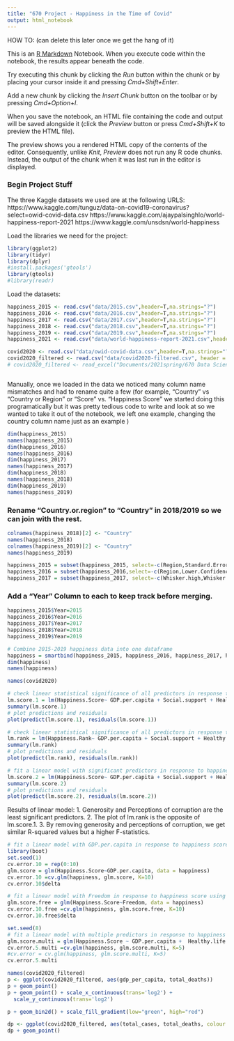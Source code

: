 ```yaml
---
title: "670 Project - Happiness in the Time of Covid"
output: html_notebook
---
```

HOW TO: (can delete this later once we get the hang of it)

This is an [R Markdown](http://rmarkdown.rstudio.com) Notebook. When you execute code within the notebook, the results appear beneath the code. 

Try executing this chunk by clicking the *Run* button within the chunk or by placing your cursor inside it and pressing *Cmd+Shift+Enter*. 

Add a new chunk by clicking the *Insert Chunk* button on the toolbar or by pressing *Cmd+Option+I*.

When you save the notebook, an HTML file containing the code and output will be saved alongside it (click the *Preview* button or press *Cmd+Shift+K* to preview the HTML file). 

The preview shows you a rendered HTML copy of the contents of the editor. Consequently, unlike *Knit*, *Preview* does not run any R code chunks. Instead, the output of the chunk when it was last run in the editor is displayed.

### Begin Project Stuff 

The three Kaggle datasets we used are at the following URLS:
https://www.kaggle.com/tunguz/data-on-covid19-coronavirus?select=owid-covid-data.csv
https://www.kaggle.com/ajaypalsinghlo/world-happiness-report-2021
https://www.kaggle.com/unsdsn/world-happiness

Load the libraries we need for the project:
```r
library(ggplot2)
library(tidyr)
library(dplyr)
#install.packages('gtools')
library(gtools)
#library(readr)
```

Load the datasets:


```r
happiness_2015 <- read.csv("data/2015.csv",header=T,na.strings="?")
happiness_2016 <- read.csv("data/2016.csv",header=T,na.strings="?")
happiness_2017 <- read.csv("data/2017.csv",header=T,na.strings="?")
happiness_2018 <- read.csv("data/2018.csv",header=T,na.strings="?")
happiness_2019 <- read.csv("data/2019.csv",header=T,na.strings="?")
happiness_2021 <- read.csv("data/world-happiness-report-2021.csv",header=T,na.strings="?")

covid2020 <- read.csv("data/owid-covid-data.csv",header=T,na.strings="?")
covid2020_filtered <- read.csv("data/covid2020-filtered.csv", header = T, na.strings = "?")
# covid2020_filtered <- read_excel("Documents/2021spring/670 Data Science/project/covid2020-filtered.xlsx")
```


```r

```

Manually, once we loaded in the data we noticed many column name mismatches and had to rename quite a few (for example, "Country" vs "Country or Region" or "Score" vs. "Happiness Score" we started doing this programatically but it was pretty tedious code to write and look at so we wanted to take it out of the notebook, we left one example, changing the country column name just as an example )
```r
dim(happiness_2015)
names(happiness_2015)
dim(happiness_2016)
names(happiness_2016)
dim(happiness_2017)
names(happiness_2017)
dim(happiness_2018)
names(happiness_2018)
dim(happiness_2019)
names(happiness_2019)
```

### Rename "Country.or.region" to "Country" in 2018/2019 so we can join with the rest.
```r
colnames(happiness_2018)[2] <- "Country"
names(happiness_2018)
colnames(happiness_2019)[2] <- "Country"
names(happiness_2019)

happiness_2015 = subset(happiness_2015, select=-c(Region,Standard.Error,Dystopia.Residual))
happiness_2016 = subset(happiness_2016,select=-c(Region,Lower.Confidence.Interval,Upper.Confidence.Interval,Dystopia.Residual))
happiness_2017 = subset(happiness_2017, select=-c(Whisker.high,Whisker.low,Dystopia.Residual))
```
### Add a "Year" Column to each to keep track before merging.
```r
happiness_2015$Year=2015
happiness_2016$Year=2016
happiness_2017$Year=2017
happiness_2018$Year=2018
happiness_2019$Year=2019
```


```r
# Combine 2015-2019 happiness data into one dataframe
happiness = smartbind(happiness_2015, happiness_2016, happiness_2017, happiness_2018, happiness_2019)
dim(happiness)
names(happiness)
```
```r
names(covid2020)
```


```r
# check linear statistical significance of all predictors in response to happiness score. 
lm.score.1 = lm(Happiness.Score~ GDP.per.capita + Social.support + Healthy.life.expectancy + Freedom + Generosity + Perceptions.of.corruption, data = happiness)
summary(lm.score.1)
# plot predictions and residuals
plot(predict(lm.score.1), residuals(lm.score.1))
```
```r
# check linear statistical significance of all predictors in response to happiness rank. 
lm.rank = lm(Happiness.Rank~ GDP.per.capita + Social.support + Healthy.life.expectancy + Freedom + Generosity + Perceptions.of.corruption, data = happiness)
summary(lm.rank)
# plot predictions and residuals
plot(predict(lm.rank), residuals(lm.rank))
```

```r
# fit a linear model with significant predictors in response to happiness score. 
lm.score.2 = lm(Happiness.Score~ GDP.per.capita + Social.support + Healthy.life.expectancy + Freedom, data = happiness)
summary(lm.score.2)
# plot predictions and residuals
plot(predict(lm.score.2), residuals(lm.score.2))
```
Results of linear model: 
1. Generosity and Perceptions of corruption are the least significant predictors.
2. The plot of lm.rank is the opposite of lm.score.1.
3. By removing generosity and perceptions of corruption, we get similar R-squared values but a higher F-statistics.


```r
# fit a linear model with GDP.per.capita in response to happiness score using K-fold cross validation.
library(boot)
set.seed(1)
cv.error.10 = rep(0:10)
glm.score = glm(Happiness.Score~GDP.per.capita, data = happiness)
cv.error.10 =cv.glm(happiness, glm.score, K=10)
cv.error.10$delta
```


```r
# fit a linear model with Freedom in response to happiness score using K-fold cross validation.
glm.score.free = glm(Happiness.Score~Freedom, data = happiness)
cv.error.10.free =cv.glm(happiness, glm.score.free, K=10)
cv.error.10.free$delta
```




```r
set.seed(8)
# fit a linear model with multiple predictors in response to happiness score using K-fold cross validation.
glm.score.multi = glm(Happiness.Score ~ GDP.per.capita +  Healthy.life.expectancy + Freedom, data = happiness)
cv.error.5.multi =cv.glm(happiness, glm.score.multi, K=5)
#cv.error = cv.glm(happiness, glm.score.multi, K=5)
cv.error.5.multi
```
```r
names(covid2020_filtered)
p <- ggplot(covid2020_filtered, aes(gdp_per_capita, total_deaths)) 
p + geom_point()
p + geom_point() + scale_x_continuous(trans='log2') +
  scale_y_continuous(trans='log2')

```
```r
p + geom_bin2d() + scale_fill_gradient(low="green", high="red")
```
```r
dp <- ggplot(covid2020_filtered, aes(total_cases, total_deaths, colour = continent)) 
dp + geom_point()
```

